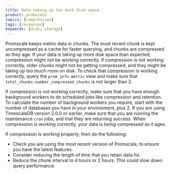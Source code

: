 ```yaml
---
title: Data taking up too much disk space
product: promscale
topics: [compression]
tags: [resources]
keywords: [disk, storage]
---
```


<!---
* Keep this section in alphabetical order
* Use this format for writing troubleshooting sections:
 - Cause: What causes the problem?
 - Consequence: What does the user see when they hit this problem?
 - Fix/Workaround: What can the user do to fix or work around the problem? Provide a "Resolving" Procedure if required.
 - Result: When the user applies the fix, what is the result when the same action is applied?
* Copy this comment at the top of every troubleshooting page
-->

Promscale keeps metric data in chunks. The most recent chunk is kept
uncompressed as a cache for faster querying, and chunks are compressed as they
age. If your data is taking up more disk space than expected, compression might
not be working correctly. If compression is not working correctly, older chunks
might not be getting compressed, and they might be taking up too much room on
disk. To check that compression is working correctly, query the
`prom_info.metric` view and make sure that
`total_chunks-number_compressed_chunks` is not larger than 2.

If compression is not working correctly, make sure that you have enough
background workers to do scheduled jobs like compression and retention. To
calculate the number of background workers you require, start with the number of
databases you have in your environment, plus 2. If you are using TimescaleDB
version 2.0.0 or earlier, make sure that you are running the maintenance `cron`
jobs, and that they are returning success. When compression is working
correctly, your data is being compressed as it ages.

If compression is working properly, then do the following:
*   Check you are using the most recent version of Promscale, to ensure you have
    the latest features.
*   Consider reducing the length of time that you retain data for.
*   Reduce the chunk interval to 4&nbsp;hours or 2&nbsp;hours. This could slow
    down query performance.
